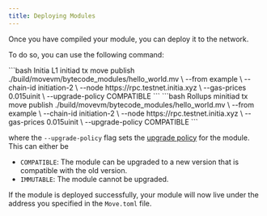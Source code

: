 ```yaml
---
title: Deploying Modules
---
```


Once you have compiled your module, you can deploy it to the network.

To do so, you can use the following command:

<CodeGroup>
```bash Initia L1
initiad tx move publish ./build/movevm/bytecode_modules/hello_world.mv \
--from example \
--chain-id initiation-2 \
--node https://rpc.testnet.initia.xyz \
--gas-prices 0.015uinit \
--upgrade-policy COMPATIBLE
```
```bash Rollups
minitiad tx move publish ./build/movevm/bytecode_modules/hello_world.mv \
--from example \
--chain-id initiation-2 \
--node https://rpc.testnet.initia.xyz \
--gas-prices 0.015uinit \
--upgrade-policy COMPATIBLE
```
</CodeGroup>

where the `--upgrade-policy` flag sets the [upgrade policy](https://aptos.dev/en/build/smart-contracts/book/package-upgrades) for the module. This can either be

- `COMPATIBLE`: The module can be upgraded to a new version that is compatible with the old version.
- `IMMUTABLE`: The module cannot be upgraded.

If the module is deployed successfully, your module will now live under the address you specified in the `Move.toml` file.
